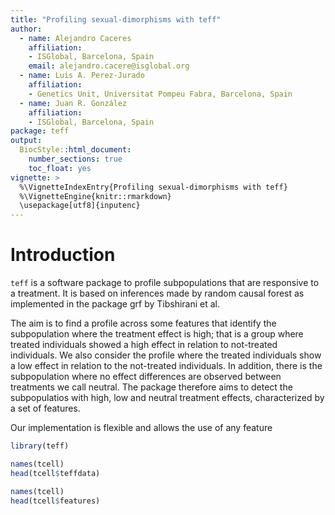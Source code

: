 ```yaml
---
title: "Profiling sexual-dimorphisms with teff"
author: 
  - name: Alejandro Caceres
    affiliation: 
    - ISGlobal, Barcelona, Spain
    email: alejandro.cacere@isglobal.org 
  - name: Luis A. Perez-Jurado
    affiliation: 
    - Genetics Unit, Universitat Pompeu Fabra, Barcelona, Spain
  - name: Juan R. González
    affiliation: 
    - ISGlobal, Barcelona, Spain
package: teff
output: 
  BiocStyle::html_document:
    number_sections: true
    toc_float: yes
vignette: >
  %\VignetteIndexEntry{Profiling sexual-dimorphisms with teff}
  %\VignetteEngine{knitr::rmarkdown}
  \usepackage[utf8]{inputenc}
---
```



# Introduction

<code>teff</code> is a software package to profile subpopulations that are responsive to a treatment. It is based on inferences made by random causal forest as implemented in the package <core>grf</code> by Tibshirani et al. 

The aim is to find a profile across some features that identify the subpopulation where the treatment effect is high; that is a group where treated individuals showed a high effect in relation to not-treated individuals. We also consider the profile where the treated individuals show a low effect in relation to the not-treated individuals. In addition, there is the subpopulation where no effect differences are observed between treatments we call neutral. The package therefore aims to detect the subpopulatios with high, low and neutral treatment effects, characterized by a set of features.    


Our implementation is flexible and allows the use of any feature

```r
library(teff)
```


```r
names(tcell)
head(tcell$teffdata)
```


```r
names(tcell)
head(tcell$features)
```

